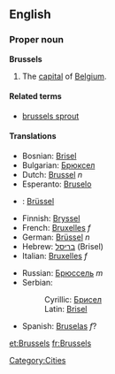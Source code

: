 {{wikipedia}}
==English==

===Proper noun===
'''Brussels'''

#The [[capital]] of [[Belgium]].

====Related terms====
*[[brussels sprout]]

====Translations====
{{top}}
*Bosnian: [[Brisel]] {{m}}
*Bulgarian: [[Брюксел]]
*Dutch: [[Brussel]] ''n''
*Esperanto: [[Bruselo]]
*{{et}}: [[Brüssel]]
*Finnish: [[Bryssel]]
*French: [[Bruxelles]] ''f''
*German: [[Brüssel]] ''n''
*Hebrew: [[בריסל]] (Brisel)
*Italian: [[Bruxelles]] ''f''
{{mid}}
*Russian: [[Брюссель]] ''m''
*Serbian:
*:Cyrillic: [[Брисел]] {{m}}
*:Latin: [[Brisel#Serbian|Brisel]] {{m}}
*Spanish: [[Bruselas]] ''f''?
{{bottom}}

[[Category:Cities]]
[[et:Brussels]]
[[fr:Brussels]]